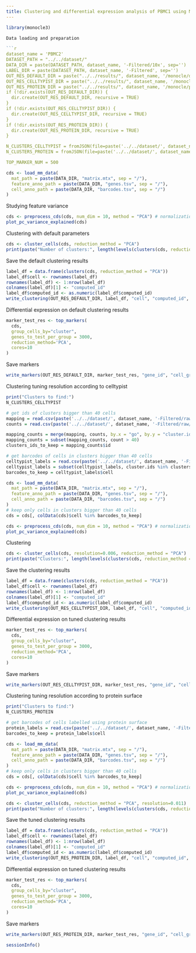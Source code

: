 ```yaml
---
title: Clustering and differential expression analysis of PBMC1 using Monocle
---
```


```r
library(monocle3)

Data loading and preparation

```r
dataset_name = 'PBMC2'
DATASET_PATH = "../../dataset/"
DATA_DIR = paste(DATASET_PATH, dataset_name, '-Filtered/10x', sep='')
LABEL_DIR = paste(DATASET_PATH, dataset_name, '-Filtered', sep='')
OUT_RES_DEFAULT_DIR = paste("../../results/", dataset_name, '/monocle/default/', sep='')
OUT_RES_CELLTYPIST_DIR = paste("../../results/", dataset_name, '/monocle/celltypist/', sep='')
OUT_RES_PROTEIN_DIR = paste("../../results/", dataset_name, '/monocle/protein/', sep='')
if (!dir.exists(OUT_RES_DEFAULT_DIR)) {
  dir.create(OUT_RES_DEFAULT_DIR, recursive = TRUE)
}
if (!dir.exists(OUT_RES_CELLTYPIST_DIR)) {
  dir.create(OUT_RES_CELLTYPIST_DIR, recursive = TRUE)
}
if (!dir.exists(OUT_RES_PROTEIN_DIR)) {
  dir.create(OUT_RES_PROTEIN_DIR, recursive = TRUE)
}

N_CLUSTERS_CELLTYPIST = fromJSON(file=paste('../../dataset/', dataset_name, '-Filtered/raw/nclusters.json', sep=''))$nclusters
N_CLUSTERS_PROTEIN = fromJSON(file=paste('../../dataset/', dataset_name, '-Filtered/10x/nclusters.json', sep=''))$nclusters

TOP_MARKER_NUM = 500
```

```r
cds <- load_mm_data(
  mat_path = paste(DATA_DIR, "matrix.mtx", sep = "/"), 
  feature_anno_path = paste(DATA_DIR, "genes.tsv", sep = "/"),
  cell_anno_path = paste(DATA_DIR, "barcodes.tsv", sep = "/")
)
```

Studying feature variance

```r
cds <- preprocess_cds(cds, num_dim = 10, method = "PCA") # normalization
plot_pc_variance_explained(cds)
```

Clustering with default parameters

```r
cds <- cluster_cells(cds, reduction_method = "PCA")
print(paste("Number of clusters:", length(levels(clusters(cds, reduction_method = "PCA")))))
```

Save the default clustering results

```r
label_df = data.frame(clusters(cds, reduction_method = "PCA"))
label_df$cell <- rownames(label_df)
rownames(label_df) <- 1:nrow(label_df)
colnames(label_df)[1] <- "computed_id"
label_df$computed_id <- as.numeric(label_df$computed_id)
write_clustering(OUT_RES_DEFAULT_DIR, label_df, "cell", "computed_id", dist(t(exprs(cds))))
```


Differential expression on default clustering results

```r
marker_test_res <- top_markers(
  cds,
  group_cells_by="cluster",
  genes_to_test_per_group = 3000,
  reduction_method='PCA',
  cores=10
)
```

Save markers

```r
write_markers(OUT_RES_DEFAULT_DIR, marker_test_res, "gene_id", "cell_group", "marker_test_p_value", FALSE, TOP_MARKER_NUM)
```

Clustering tuning resolution according to celltypist

```r
print("Clusters to find:")
N_CLUSTERS_CELLTYPIST
```


```r
# get ids of clusters bigger than 40 cells
mapping = read.csv(paste('../../dataset/', dataset_name, '-Filtered/raw/celltypist_mapping.csv', sep=''))
counts = read.csv(paste('../../dataset/', dataset_name, '-Filtered/raw/celltypist_annotation_counts.csv', sep=''))

mapping_counts = merge(mapping, counts, by.x = "go", by.y = "cluster.ids")
mapping_counts = subset(mapping_counts, count > 40)
clusters_ids_to_keep = mapping_counts$id

# get barcodes of cells in clusters bigger than 40 cells
celltypist_labels = read.csv(paste('../../dataset/', dataset_name, '-Filtered/raw/celltypist_labels.csv', sep=''))
celltypist_labels = subset(celltypist_labels, cluster.ids %in% clusters_ids_to_keep)
barcodes_to_keep = celltypist_labels$cell

cds <- load_mm_data(
  mat_path = paste(DATA_DIR, "matrix.mtx", sep = "/"), 
  feature_anno_path = paste(DATA_DIR, "genes.tsv", sep = "/"),
  cell_anno_path = paste(DATA_DIR, "barcodes.tsv", sep = "/")
)
# keep only cells in clusters bigger than 40 cells
cds = cds[, colData(cds)$cell %in% barcodes_to_keep]
```

```r
cds <- preprocess_cds(cds, num_dim = 10, method = "PCA") # normalization
plot_pc_variance_explained(cds)
```

Clustering

```r
cds <- cluster_cells(cds, resolution=0.006, reduction_method = "PCA")
print(paste("Clusters:", length(levels(clusters(cds, reduction_method = "PCA")))))
```

Save the clustering results

```r
label_df = data.frame(clusters(cds, reduction_method = "PCA"))
label_df$cell <- rownames(label_df)
rownames(label_df) <- 1:nrow(label_df)
colnames(label_df)[1] <- "computed_id"
label_df$computed_id <- as.numeric(label_df$computed_id)
write_clustering(OUT_RES_CELLTYPIST_DIR, label_df, "cell", "computed_id", dist(t(exprs(cds))))
```

Differential expression on tuned clustering results

```r
marker_test_res <- top_markers(
  cds,
  group_cells_by="cluster",
  genes_to_test_per_group = 3000,
  reduction_method='PCA',
  cores=10
)
```

Save markers

```r
write_markers(OUT_RES_CELLTYPIST_DIR, marker_test_res, "gene_id", "cell_group", "marker_test_p_value", FALSE, TOP_MARKER_NUM)
```

Clustering tuning resolution according to protein surface

```r
print("Clusters to find:")
N_CLUSTERS_PROTEIN
```

```r
# get barcodes of cells labelled using protein surface
protein_labels = read.csv(paste('../../dataset/', dataset_name, '-Filtered/10x/labels.csv', sep=''))
barcodes_to_keep = protein_labels$cell

cds <- load_mm_data(
  mat_path = paste(DATA_DIR, "matrix.mtx", sep = "/"), 
  feature_anno_path = paste(DATA_DIR, "genes.tsv", sep = "/"),
  cell_anno_path = paste(DATA_DIR, "barcodes.tsv", sep = "/")
)
# keep only cells in clusters bigger than 40 cells
cds = cds[, colData(cds)$cell %in% barcodes_to_keep]
```

```r
cds <- preprocess_cds(cds, num_dim = 10, method = "PCA") # normalization
plot_pc_variance_explained(cds)
```


```r
cds <- cluster_cells(cds, reduction_method = "PCA", resolution=0.011)
print(paste("Number of clusters:", length(levels(clusters(cds, reduction_method = "PCA")))))
```

Save the tuned clustering results

```r
label_df = data.frame(clusters(cds, reduction_method = "PCA"))
label_df$cell <- rownames(label_df)
rownames(label_df) <- 1:nrow(label_df)
colnames(label_df)[1] <- "computed_id"
label_df$computed_id <- as.numeric(label_df$computed_id)
write_clustering(OUT_RES_PROTEIN_DIR, label_df, "cell", "computed_id", dist(t(exprs(cds))))
```

Differential expression on tuned clustering results

```r
marker_test_res <- top_markers(
  cds,
  group_cells_by="cluster",
  genes_to_test_per_group = 3000,
  reduction_method='PCA',
  cores=10
)
```

Save markers

```r
write_markers(OUT_RES_PROTEIN_DIR, marker_test_res, "gene_id", "cell_group", "marker_test_p_value", FALSE, TOP_MARKER_NUM)
```

```r
sessionInfo()
```
